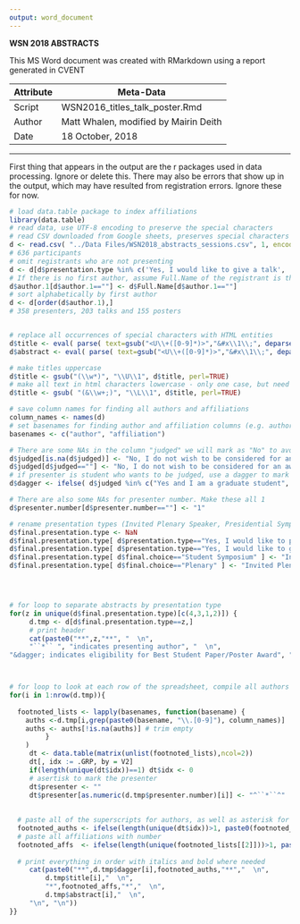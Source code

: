 ```yaml
---
output: word_document
---
```


**WSN 2018 ABSTRACTS**

This MS Word document was created with RMarkdown using a report generated in CVENT


 Attribute     | Meta-Data
---------------|-------------------------------------------|
 Script        | WSN2016_titles_talk_poster.Rmd            |
 Author        | Matt Whalen, modified by Mairin Deith     |
 Date          | 18 October, 2018                          |


***

First thing that appears in the output are the r packages used in data processing. Ignore or delete this.
There may also be errors that show up in the output, which may have resulted from registration errors. Ignore these for now.


```r
# load data.table package to index affiliations
library(data.table)
# read data, use UTF-8 encoding to preserve the special characters
# read CSV downloaded from Google sheets, preserves special characters in UTF-8
d <- read.csv( "../Data Files/WSN2018_abstracts_sessions.csv", 1, encoding="UTF-8", stringsAsFactors=F )
# 636 participants
# omit registrants who are not presenting
d <- d[d$presentation.type %in% c('Yes, I would like to give a talk', 'Yes, I would like to present a poster'), ]
# If there is no first author, assume Full.Name of the registrant is the first author
d$author.1[d$author.1==""] <- d$Full.Name[d$author.1==""]
# sort alphabetically by first author
d <- d[order(d$author.1),]
# 358 presenters, 203 talks and 155 posters


# replace all occurrences of special characters with HTML entities
d$title <- eval( parse( text=gsub("<U\\+([0-9]*)>","&#x\\1\\;", deparse(d$title)) ))
d$abstract <- eval( parse( text=gsub("<U\\+([0-9]*)>","&#x\\1\\;", deparse(d$abstract)) )) 

# make titles uppercase
d$title <- gsub("(\\w*)", "\\U\\1", d$title, perl=TRUE)
# make all text in html characters lowercase - only one case, but need a better solution to all us to ignore html characters when making things uppercase
d$title <- gsub( "(&\\w+;)", "\\L\\1", d$title, perl=TRUE)

# save column names for finding all authors and affiliations
column_names <- names(d)
# set basenames for finding author and affiliation columns (e.g. author.1, affiliation.15)
basenames <- c("author", "affiliation")

# There are some NAs in the column "judged" we will mark as "No" to avoid problems with logical statements in for loop below
d$judged[is.na(d$judged)] <- "No, I do not wish to be considered for an award"
d$judged[d$judged==""] <- "No, I do not wish to be considered for an award"
# if presenter is student who wants to be judged, use a dagger to mark their name
d$dagger <- ifelse( d$judged %in% c("Yes and I am a graduate student", "Yes and I am an undergraduate student"), "&dagger;", "" )

# There are also some NAs for presenter number. Make these all 1
d$presenter.number[d$presenter.number==""] <- "1"

# rename presentation types (Invited Plenary Speaker, Presidential Symposium, Student Symposium, Contributed Talks, Contributed Posters
d$final.presentation.type <- NaN
d$final.presentation.type[ d$presentation.type=="Yes, I would like to present a poster" ] <- "Contributed Posters"
d$final.presentation.type[ d$presentation.type=="Yes, I would like to give a talk" ] <- "Contributed Talks"
d$final.presentation.type[ d$final.choice=="Student Symposium" ] <- "Invited Symposium Speakers"
d$final.presentation.type[ d$final.choice=="Plenary" ] <- "Invited Plenary Speaker"




# for loop to separate abstracts by presentation type
for(z in unique(d$final.presentation.type)[c(4,3,1,2)]) {
     d.tmp <- d[d$final.presentation.type==z,]
     # print header
     cat(paste0("**",z,"**", "  \n",
     "``*`` ", "indicates presenting author", "  \n",
"&dagger; indicates eligibility for Best Student Paper/Poster Award", "  \n","\n"))



# for loop to look at each row of the spreadsheet, compile all authors and match with their affiliations, make affiliation footnotes, and concatenate and print the abstract
for(i in 1:nrow(d.tmp)){
     
  footnoted_lists <- lapply(basenames, function(basename) {
    auths <-d.tmp[i,grep(paste0(basename, "\\.[0-9]"), column_names)]
    auths <- auths[!is.na(auths)] # trim empty
         }
    )
     dt <- data.table(matrix(unlist(footnoted_lists),ncol=2))
     dt[, idx := .GRP, by = V2]
     if(length(unique(dt$idx))==1) dt$idx <- 0
     # asertisk to mark the presenter
     dt$presenter <- ""
     dt$presenter[as.numeric(d.tmp$presenter.number)[i]] <- "^``*``^"
     
  
  # paste all of the superscripts for authors, as well as asterisk for presenter
  footnoted_auths <- ifelse(length(unique(dt$idx))>1, paste0(footnoted_lists[[1]], " ^",dt$idx, "^", dt$presenter, collapse=", "), paste0(footnoted_lists[[1]], dt$presenter,collapse=", "))
  # paste all affiliations with number
  footnoted_affs  <- ifelse(length(unique(footnoted_lists[[2]]))>1, paste0(1:length(unique(footnoted_lists[[2]]))," - ", unique(footnoted_lists[[2]]), collapse=", "), unique(footnoted_lists[[2]]))
  
  # print everything in order with italics and bold where needed
     cat(paste0("**",d.tmp$dagger[i],footnoted_auths,"**","  \n",
         d.tmp$title[i],"  \n",
         "*",footnoted_affs,"*","  \n",
         d.tmp$abstract[i],"  \n", 
     "\n", "\n"))
}}
```

